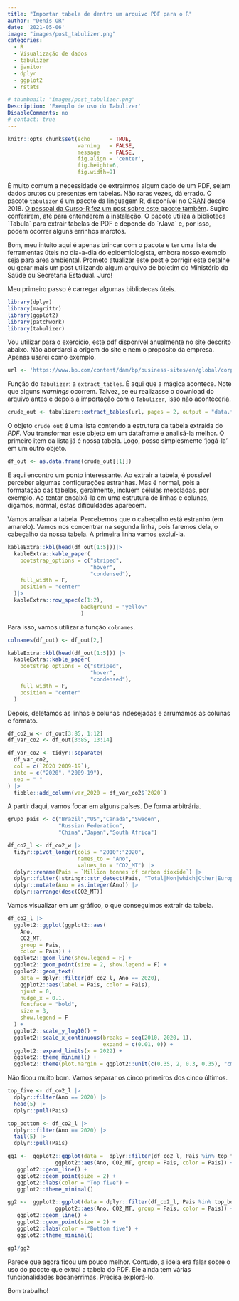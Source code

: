 ```yaml
---
title: "Importar tabela de dentro um arquivo PDF para o R"
author: "Denis OR"
date: '2021-05-06'
image: "images/post_tabulizer.png"
categories:
  - R
  - Visualização de dados
  - tabulizer
  - janitor
  - dplyr
  - ggplot2
  - rstats

# thumbnail: "images/post_tabulizer.png"
Description: 'Exemplo de uso do Tabulizer'
DisableComments: no
# contact: true
---
```


```r
knitr::opts_chunk$set(echo      = TRUE, 
                      warning   = FALSE, 
                      message   = FALSE, 
                      fig.align = 'center',
                      fig.height=6,
                      fig.width=9)

```

É muito comum a necessidade de extrairmos algum dado de um PDF, sejam dados brutos ou presentes em tabelas. Não raras vezes, dá errado. O pacote `tabulizer` é um pacote da linguagem R, disponível no [CRAN](https://cran.r-project.org/package=tabulizer "Link para a página do pacote no CRAN do R") desde 2018. [O pessoal da Curso-R fez um post sobre este pacote também](https://blog.curso-r.com/posts/2021-01-08-tabulizer/ "Link para post no blog da Curso-R"). Sugiro conferirem, até para entenderem a instalação. O pacote utiliza a biblioteca \`Tabula\` para extrair tabelas de PDF e depende do \`rJava\` e, por isso, podem ocorrer alguns errinhos marotos.

Bom, meu intuito aqui é apenas brincar com o pacote e ter uma lista de ferramentas úteis no dia-a-dia do epidemiologista, embora nosso exemplo seja para área ambiental. Prometo atualizar este post e corrigir este detalhe ou gerar mais um post utilizando algum arquivo de boletim do Ministério da Saúde ou Secretaria Estadual. Juro!

Meu primeiro passo é carregar algumas bibliotecas úteis. 

```r
library(dplyr)
library(magrittr)
library(ggplot2)
library(patchwork)
library(tabulizer)
```

Vou utilizar para o exercício, este pdf disponível anualmente no site descrito abaixo. Não abordarei a origem do site e nem o propósito da empresa. Apenas usarei como exemplo.


```r
url <- 'https://www.bp.com/content/dam/bp/business-sites/en/global/corporate/pdfs/energy-economics/statistical-review/bp-stats-review-2021-co2-emissions.pdf'
```

Função do `Tabulizer`: a `extract_tables`. É aqui que a mágica acontece. Note que alguns *warnings* ocorrem. Talvez, se eu realizasse o download do arquivo antes e depois a importação com o `Tabulizer`, isso não aconteceria.


```r
crude_out <- tabulizer::extract_tables(url, pages = 2, output = "data.frame")
```

O objeto `crude_out` é uma lista contendo a estrutura da tabela extraída do *PDF*. Vou transformar este objeto em um dataframe e analisá-la melhor. O primeiro item da lista já é nossa tabela. Logo, posso simplesmente 'jogá-la' em um outro objeto.

```r
df_out <- as.data.frame(crude_out[[1]])
```

E aqui encontro um ponto interessante. Ao extrair a tabela, é possível perceber algumas configurações estranhas. Mas é normal, pois a formatação das tabelas, geralmente, incluem células mescladas, por exemplo. Ao tentar encaixá-la em uma estrutura de linhas e colunas, digamos, normal, estas dificuldades aparecem.

Vamos analisar a tabela. Percebemos que o cabeçalho está estranho (em amarelo). Vamos nos concentrar na segunda linha, pois faremos dela, o cabeçalho da nossa tabela. A primeira linha vamos excluí-la.

```r

kableExtra::kbl(head(df_out[1:5]))|>
  kableExtra::kable_paper(
    bootstrap_options = c("striped",
                          "hover",
                          "condensed"),
    full_width = F,
    position = "center"
  )|>
  kableExtra::row_spec(c(1:2), 
                       background = "yellow"
                       )

```

Para isso, vamos utilizar a função `colnames`.

```r
colnames(df_out) <- df_out[2,]

kableExtra::kbl(head(df_out[1:5])) |>
  kableExtra::kable_paper(
    bootstrap_options = c("striped",
                          "hover",
                          "condensed"),
    full_width = F,
    position = "center"
  )


```

Depois, deletamos as linhas e colunas indesejadas e arrumamos as colunas e formato.

```r
df_co2_w <- df_out[3:85, 1:12]
df_var_co2 <- df_out[3:85, 13:14]

df_var_co2 <- tidyr::separate(
  df_var_co2,
  col = c(`2020 2009-19`),
  into = c("2020", "2009-19"),
  sep = " "
) |>
  tibble::add_column(var_2020 = df_var_co2$`2020`)
```


A partir daqui, vamos focar em alguns países. De forma arbitrária.

```r
grupo_pais <- c("Brazil","US","Canada","Sweden",
                "Russian Federation",
                "China","Japan","South Africa")
```

```r
df_co2_l <- df_co2_w |>
  tidyr::pivot_longer(cols = "2010":"2020",
                      names_to = "Ano",
                      values_to = "CO2_MT") |>
  dplyr::rename(Pais = `Million tonnes of carbon dioxide`) |>
  dplyr::filter(!stringr::str_detect(Pais, "Total|Non|which|Other|European Union")) |>
  dplyr::mutate(Ano = as.integer(Ano)) |>
  dplyr::arrange(desc(CO2_MT))
```


Vamos visualizar em um gráfico, o que conseguimos extrair da tabela.

```r

df_co2_l |>
  ggplot2::ggplot(ggplot2::aes(
    Ano,
    CO2_MT,
    group = Pais, 
    color = Pais)) +
  ggplot2::geom_line(show.legend = F) +
  ggplot2::geom_point(size = 2, show.legend = F) +
  ggplot2::geom_text(
    data = dplyr::filter(df_co2_l, Ano == 2020),
    ggplot2::aes(label = Pais, color = Pais),
    hjust = 0,
    nudge_x = 0.1,
    fontface = "bold",
    size = 3,
    show.legend = F
  ) +
  ggplot2::scale_y_log10() +
  ggplot2::scale_x_continuous(breaks = seq(2010, 2020, 1),
                              expand = c(0.01, 0)) +
  ggplot2::expand_limits(x = 2022) +
  ggplot2::theme_minimal() +
  ggplot2::theme(plot.margin = ggplot2::unit(c(0.35, 2, 0.3, 0.35), "cm"))
```

Não ficou muito bom. Vamos separar os cinco primeiros dos cinco últimos.

```r

top_five <- df_co2_l |>
  dplyr::filter(Ano == 2020) |>
  head(5) |>
  dplyr::pull(Pais)

top_bottom <- df_co2_l |>
  dplyr::filter(Ano == 2020) |>
  tail(5) |>
  dplyr::pull(Pais)

gg1 <-  ggplot2::ggplot(data =  dplyr::filter(df_co2_l, Pais %in% top_five),
               ggplot2::aes(Ano, CO2_MT, group = Pais, color = Pais)) +
   ggplot2::geom_line() +
   ggplot2::geom_point(size = 2) +
   ggplot2::labs(color = "Top five") +
   ggplot2::theme_minimal()

gg2 <-  ggplot2::ggplot(data = dplyr::filter(df_co2_l, Pais %in% top_bottom),
               ggplot2::aes(Ano, CO2_MT, group = Pais, color = Pais)) +
   ggplot2::geom_line() +
   ggplot2::geom_point(size = 2) +
   ggplot2::labs(color = "Bottom five") +
   ggplot2::theme_minimal()

gg1/gg2
```


Parece que agora ficou um pouco melhor. Contudo, a ideia era falar sobre o uso do pacote que extrai a tabela do PDF. Ele ainda tem várias funcionalidades bacanerrímas. Precisa explorá-lo.

Bom trabalho!

